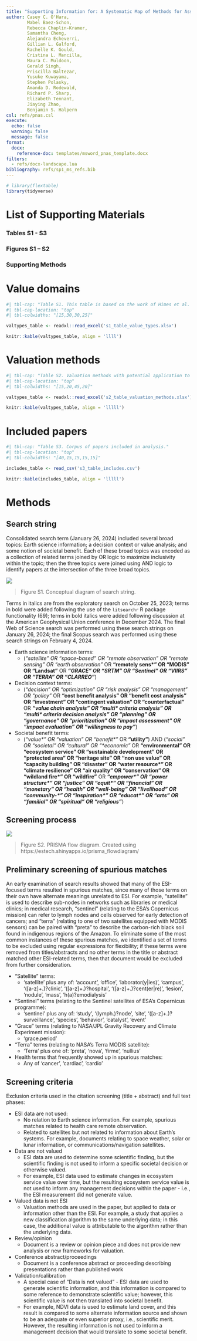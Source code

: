 ```yaml
---
title: "Supporting Information for: A Systematic Map of Methods for Assessing Societal Benefits of Earth Science Information"
author: Casey C. O'Hara, 
        Mabel Baez-Schon,
        Rebecca Chaplin-Kramer,
        Samantha Cheng,
        Alejandra Echeverri,
        Gillian L. Galford,
        Rachelle K. Gould,
        Cristina L. Mancilla,
        Maura C. Muldoon,
        Gerald Singh,
        Priscilla Baltezar,
        Yusuke Kuwayama,
        Stephen Polasky,
        Amanda D. Rodewald,
        Richard P. Sharp,
        Elizabeth Tennant,
        Jiaying Zhao,
        Benjamin S. Halpern
csl: refs/pnas.csl
execute:
  echo: false
  warning: false
  message: false
format:
  docx: 
    reference-doc: templates/msword_pnas_template.docx
filters:
  - refs/docx-landscape.lua
bibliography: refs/sp1_ms_refs.bib
---
```


```r
# library(flextable)
library(tidyverse)
```

# List of Supporting Materials

### Tables S1 - S3
### Figures S1 – S2
### Supporting Methods

::: landscape

# Value domains 

``` r
#| tbl-cap: "Table S1. This table is based on the work of Himes et al. (2024) on valuation of nature, and adapted to account for potential value derived from Earth science information. In nearly all cases, the value of ESI is based on the degree to which the expected outcome of a decision is improved by incorporating ESI into the decision. Where applicable, we have broadened ecosystems, biodiversity, and ecosystem services to include social and natural features and outcomes that are improved by incorporation of ESI into decision making processes."
#| tbl-cap-location: "top"
#| tbl-colwidths: "[15,30,30,25]"

valtypes_table <- readxl::read_excel('s1_table_value_types.xlsx')

knitr::kable(valtypes_table, align = 'llll')

```


# Valuation methods

``` r
#| tbl-cap: "Table S2. Valuation methods with potential application to valuing Earth science information.  Preference elicitation methods are defined in Arias-Arevalo (2018) and adapted to apply to Earth science information."
#| tbl-cap-location: "top"
#| tbl-colwidths: "[15,20,45,20]"

valtypes_table <- readxl::read_excel('s2_table_valuation_methods.xlsx')

knitr::kable(valtypes_table, align = 'lllll')

```

# Included papers

``` r
#| tbl-cap: "Table S3. Corpus of papers included in analysis."
#| tbl-cap-location: "top"
#| tbl-colwidths: "[40,15,15,15,15]"

includes_table <- read_csv('s3_table_includes.csv')

knitr::kable(includes_table, align = 'lllll')

```

:::

# Methods

## Search string

Consolidated search term (January 26, 2024) included several broad topics: Earth science information; a decision context or value analysis; and some notion of societal benefit. Each of these broad topics was encoded as a collection of related terms joined by OR logic to maximize inclusivity within the topic; then the three topics were joined using AND logic to identify papers at the intersection of the three broad topics.

![](venn.png)

> Figure S1. Conceptual diagram of search string.

Terms in italics are from the exploratory search on October 25, 2023; terms in bold were added following the use of the `litsearchr` R package functionality (69); terms in bold italics were added following discussion at the American Geophysical Union conference in December 2024.  The final Web of Science search was performed using these search strings on January 26, 2024; the final Scopus search was performed using these search strings on February 4, 2024.

* Earth science information terms: 
    * (_"satellite" OR "space-based" OR "remote observation" OR "remote sensing" OR "earth observation"_ OR __"remotely sens\*" OR "MODIS" OR "Landsat"__ OR ___"GRACE" OR "SRTM" OR "Sentinel" OR "VIIRS" OR "TERRA" OR "CLARREO"___)
* Decision context terms: 
    * (_"decision" OR "optimization" OR "risk analysis" OR "management" OR "policy"_ OR __"cost benefit analysis" OR "benefit cost analysis" OR "investment" OR "contingent valuation" OR "counterfactual"__ OR ___"value chain analysis" OR "multi* criteria analysis" OR "multi* criteria decision analysis" OR "planning" OR "governance" OR "prioritization" OR "impact assessment" OR "impact evaluation" OR "willingness to pay"___)
* Societal benefit terms: 
    * (_"value\*" OR "valuation" OR "benefit\*"_ OR __"utility"__) AND (_"social" OR "societal" OR "cultural" OR "\*economic"_ OR __"environmental" OR "ecosystem service" OR "sustainable development" OR "protected area" OR "heritage site" OR "non use value" OR "capacity building" OR "disaster" OR "water resource\*" OR "climate resilience" OR "air quality" OR "conservation" OR "wildland fire\*" OR "wildfire"__ OR ___"empower\*" OR "power structure\*" OR "justice" OR "equit\*" OR "financial" OR "monetary" OR "health" OR "well-being" OR "livelihood" OR "community-\*" OR "inspiration\*" OR "educat\*" OR "arts" OR "familial" OR "spiritual" OR "religious"___)

## Screening process

![](../prisma_roses_reporting/prisma_diagram.png)

> Figure S2. PRISMA flow diagram.  Created using https://estech.shinyapps.io/prisma_flowdiagram/

## Preliminary screening of spurious matches

An early examination of search results showed that many of the ESI-focused terms resulted in spurious matches, since many of those terms on their own have alternate meanings unrelated to ESI. For example, "satellite" is used to describe sub-nodes in networks such as libraries or medical clinics; in medical research, "sentinel" (relating to the ESA’s Copernicus mission) can refer to lymph nodes and cells observed for early detection of cancers; and "terra" (relating to one of two satellites equipped with MODIS sensors) can be paired with "preta" to describe the carbon-rich black soil found in indigenous regions of the Amazon.
To eliminate some of the most common instances of these spurious matches, we identified a set of terms to be excluded using regular expressions for flexibility; if these terms were removed from titles/abstracts and no other terms in the title or abstract matched other ESI-related terms, then that document would be excluded from further consideration.

* "Satellite" terms:
    * ‘satellite’ plus any of: 'account', 'office', 'laborator(y|ies)', 'campus', '([a-z]+.)?clinic', '([a-z]+.)?hospital', '([a-z]+.)?cent(er|re)', 'lesion', 'nodule', 'mass', 'h(a)?emodialysis'
* "Sentinel" terms (relating to the Sentinel satellites of ESA’s Copernicus programme):
    * 'sentinel' plus any of: 'study', '(lymph.)?node', 'site', '([a-z]+.)?surveillance', 'species', 'behavior', 'catalyst', 'event'
* "Grace" terms (relating to NASA/JPL Gravity Recovery and Climate Experiment mission):
    * 'grace.period'
* "Terra" terms (relating to NASA’s Terra MODIS satellite):
    * 'Terra' plus one of: 'preta', 'nova', 'firme', 'nullius'
* Health terms that frequently showed up in spurious matches:
    * Any of 'cancer’, ‘cardiac’, ‘cardio'

## Screening criteria

Exclusion criteria used in the citation screening (title + abstract) and full text phases:

* ESI data are not used:
    * No relation to Earth science information. For example, spurious matches related to health care remote observation.
    * Related to satellites but not related to information about Earth’s systems. For example, documents relating to space weather, solar or lunar information, or communications/navigation satellites.
* Data are not valued
    * ESI data are used to determine some scientific finding, but the scientific finding is not used to inform a specific societal decision or otherwise valued. 
    * For example, ESI data used to estimate changes in ecosystem service value over time, but the resulting ecosystem service value is not used to inform any management decisions within the paper - i.e., the ESI measurement did not generate value.
* Valued data is not ESI
    * Valuation methods are used in the paper, but applied to data or information other than the ESI. For example, a study that applies a new classification algorithm to the same underlying data; in this case, the additional value is attributable to the algorithm rather than the underlying data.
* Review/opinion
    * Document is a review or opinion piece and does not provide new analysis or new frameworks for valuation.
* Conference abstract/proceedings
    * Document is a conference abstract or proceeding describing presentations rather than published work
* Validation/calibration
    * A special case of "Data is not valued" - ESI data are used to generate scientific information, and this information is compared to some reference to demonstrate scientific value; however, this scientific value is not then translated into societal benefit. 
    * For example, NDVI data is used to estimate land cover, and this result is compared to some alternate information source and shown to be an adequate or even superior proxy, i.e., scientific merit. However, the resulting information is not used to inform a management decision that would translate to some societal benefit.


